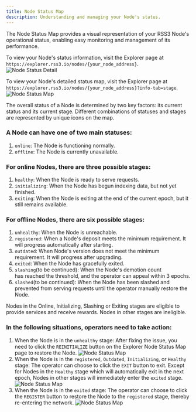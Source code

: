 ```yaml
---
title: Node Status Map
description: Understanding and managing your Node's status.
---
```


The Node Status Map provides a visual representation of your RSS3 Node's operational status, enabling easy monitoring and management of its performance.

To view your Node's status information, visit the Explorer page at `https://explorer.rss3.io/nodes/{your_node_address}`.
![Node Status Detail](./assets/node-status-detail.png)

To view your Node's detailed status map, visit the Explorer page at `https://explorer.rss3.io/nodes/{your_node_address}?info-tab=stage`.
![Node Status Map](./assets/node-status-map-view.png)

The overall status of a Node is determined by two key factors: its current status and its current stage. Different combinations of statuses and stages are represented by unique icons on the map.

### A Node can have one of two main statuses:
1. `online`: The Node is functioning normally.
2. `offline`: The Node is currently unavailable.

### For online Nodes, there are three possible stages:
1. `healthy`: When the Node is ready to serve requests.
2. `initializing`: When the Node has begun indexing data, but not yet finished.
3. `exiting`: When the Node is exiting at the end of the current epoch, but it still remains available.

### For offline Nodes, there are six possible stages:
1. `unhealthy`: When the Node is unreachable. 
2. `registered`: When a Node's deposit meets the minimum requirement. It will progress automatically after starting.
3. `outdated`: When Node's version does not meet the minimum requirement. It will progress after upgrading.
4. `exited`: When the Node has gracefully exited.
5. `slashing`(to be continued): When the Node's demotion count has reached the threshold, and the operator can appeal within 3 epochs.
6. `slashed`(to be continued): When the Node has been slashed and prevented from serving requests until the operator manually restore the Node.

<Callout>
Nodes in the Online, Initializing, Slashing or Exiting stages are eligible to provide services and receive rewards. Nodes in other stages are ineligible.
</Callout>

### In the following situations, operators need to take action:
1. When the Node is in the `unhealthy` stage: After fixing the issue, you need to click the `REINITIALIZE` button on the Explorer Node Status Map page to restore the Node.
![Node Status Map](./assets/node-status-map-reinitialize.png)
2. When the Node is in the `registered`, `Outdated`, `Initializing`, or `Healthy` stage: The operator can choose to click the `EXIT` button to exit. Except for Nodes in the `Healthy` stage which will automatically exit in the next epoch, Nodes in other stages will immediately enter the `exited` stage.
![Node Status Map](./assets/node-status-map-exit.png)
3. When the Node is in the `exited` stage: The operator can choose to click the `REGISTER` button to restore the Node to the `registered` stage, thereby re-entering the network.
![Node Status Map](./assets/node-status-map-register.png)
